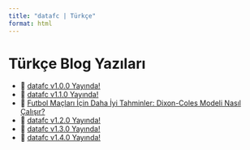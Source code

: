 ```yaml
---
title: "datafc | Türkçe"
format: html
---
```


# Türkçe Blog Yazıları

- 📄 [datafc v1.0.0 Yayında!](post1/datafc-v100-yayinda.qmd){target="_blank"}
- 📄 [datafc v1.1.0 Yayında!](post2/datafc-v110-yayinda.qmd){target="_blank"}
- 📄 [Futbol Maçları İçin Daha İyi Tahminler: Dixon-Coles Modeli Nasıl Çalışır?](post3/futbol-maclari-icin-daha-iyi-tahminler-dixon-coles-modeli-nasil-calisir.qmd){target="_blank"}
- 📄 [datafc v1.2.0 Yayında!](post4/datafc-v120-yayinda.qmd){target="_blank"}
- 📄 [datafc v1.3.0 Yayında!](post5/datafc-v130-yayinda.qmd){target="_blank"}
- 📄 [datafc v1.4.0 Yayında!](post6/datafc-v140-yayinda.qmd){target="_blank"}